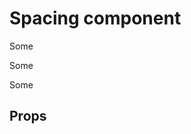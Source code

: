 
<Meta title="Spacing|Spacing" component={Spacing} />

# Spacing component

<Preview>
  <Story name="Spacing Story">
    <Spacing
      sizeVertical={select(
        'Size Vertical',
        {
          Empty: '',
          XSmall: 'XS',
          Small: 'S',
          Medium: 'M',
          Large: 'L',
          XLarge: 'XL',
        },
        ''
      )}
      sizeHorizontal={select(
        'Size Horizontal',
        {
          Empty: '',
          XSmall: 'XS',
          Small: 'S',
          Medium: 'M',
          Large: 'L',
          XLarge: 'XL',
        },
        'M'
      )}
      direction={select(
        'Direction',
        {
          Ambos: 'both',
          Horizontal: 'horizontal',
          Vertical: 'vertical',
        },
        'vertical'
      )}
      alignItems={select(
        'Align Items',
        {
          Stretch: 'stretch',
          FlexStart: 'flex-start',
          FlexEnd: 'flex-end',
          Center: 'center',
        },
        'flex-start'
      )}
      justifyContent={select(
        'Justify Content',
        {
          FlexStart: 'flex-start',
          FlexEnd: 'flex-end',
          Center: 'center',
          SpaceBetween: 'space-between',
          SpaceArround: 'space-arround',
        },
        'flex-start'
      )}
      flex={text('Flex', '0 1 auto')}
    >
    <p>Some</p>
    <p>Some</p>
    <p>Some</p>
    </Spacing>
  </Story>
</Preview>

## Props

<Props of={Spacing} />
